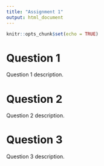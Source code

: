 ```yaml
---
title: "Assignment 1"
output: html_document
---
```


```r
knitr::opts_chunk$set(echo = TRUE)
```

# Question 1
Question 1 description.

# Question 2
Question 2 description.

# Question 3
Question 3 description.
